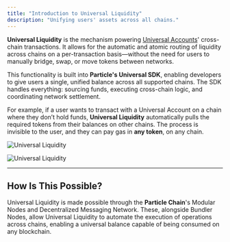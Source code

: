 ```yaml
---
title: "Introduction to Universal Liquidity"
description: "Unifying users' assets across all chains."
---
```


**Universal Liquidity** is the mechanism powering [Universal Accounts](/intro/universal-accounts)' cross-chain transactions. It allows for the automatic and atomic routing of liquidity across chains on a per-transaction basis—without the need for users to manually bridge, swap, or move tokens between networks.

This functionality is built into **Particle's Universal SDK**, enabling developers to give users a single, unified balance across all supported chains. The SDK handles everything: sourcing funds, executing cross-chain logic, and coordinating network settlement.

For example, if a user wants to transact with a Universal Account on a chain where they don’t hold funds, **Universal Liquidity** automatically pulls the required tokens from their balances on other chains. The process is invisible to the user, and they can pay gas in **any token**, on any chain.

<Frame caption="Example of cross-chain transaction execution with Particle Network.">
  <img
    className="block dark:hidden"
    src="/intro/images/universal-liquidity.png"
    alt="Universal Liquidity"
  />

  <img
    className="hidden dark:block"
    src="/intro/images/universal-liquidity.png"
    alt="Universal Liquidity"
  />
</Frame>

---

## How Is This Possible?

Universal Liquidity is made possible through the **Particle Chain**'s Modular Nodes and Decentralized Messaging Network. These, alongside Bundler Nodes, allow Universal Liquidity to automate the execution of operations across chains, enabling a universal balance capable of being consumed on any blockchain.
